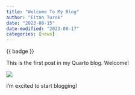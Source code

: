 ```yaml
---
title: "Welcome To My Blog"
author: "Eitan Turok"
date: "2023-08-15"
date-modified: "2023-08-17"
categories: [news]
---
```



{{ badge }}


This is the first post in my Quarto blog. Welcome!

![](thumbnail.jpg)

I'm excited to start blogging!
